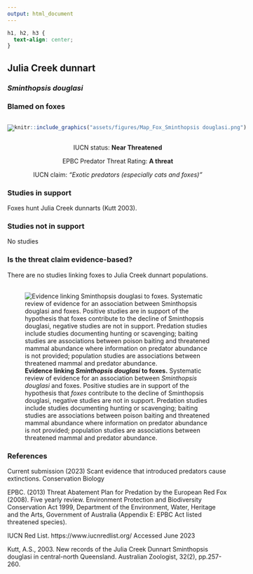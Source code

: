 ```yaml
---
output: html_document
---
```

```css
h1, h2, h3 {
  text-align: center;
}
```

## **Julia Creek dunnart**
### *Sminthopsis douglasi*
### Blamed on foxes

:::: {style="display: flex;"}

[![](assets/photos/Sminthopsis douglasi.png)](https://www.inaturalist.org/photos/196659339?size=original)

::: {}

:::

::: {}
  ```r
  knitr::include_graphics("assets/figures/Map_Fox_Sminthopsis douglasi.png")
  ```
:::

::::
<center>
IUCN status: **Near Threatened**

EPBC Predator Threat Rating: **A threat**

IUCN claim: *"Exotic predators (especially cats and foxes)"*

</center>

### Studies in support

Foxes hunt Julia Creek dunnarts (Kutt 2003).

### Studies not in support

No studies

### Is the threat claim evidence-based?

There are no studies linking foxes to Julia Creek dunnart populations.
<br>
<br>

![**Evidence linking *Sminthopsis douglasi* to foxes.** Systematic review of evidence for an association between *Sminthopsis douglasi* and foxes. Positive studies are in support of the hypothesis that *foxes* contribute to the decline of Sminthopsis douglasi, negative studies are not in support. Predation studies include studies documenting hunting or scavenging; baiting studies are associations between poison baiting and threatened mammal abundance where information on predator abundance is not provided; population studies are associations between threatened mammal and predator abundance.](assets/figures/Main_Evidence_Fox_Sminthopsis douglasi.png)

### References

Current submission (2023) Scant evidence that introduced predators cause extinctions. Conservation Biology

EPBC. (2013) Threat Abatement Plan for Predation by the European Red Fox (2008). Five yearly review. Environment Protection and Biodiversity Conservation Act 1999, Department of the Environment, Water, Heritage and the Arts, Government of Australia (Appendix E: EPBC Act listed threatened species).

IUCN Red List. https://www.iucnredlist.org/ Accessed June 2023

Kutt, A.S., 2003. New records of the Julia Creek Dunnart Sminthopsis douglasi in central-north Queensland. Australian Zoologist, 32(2), pp.257-260.

